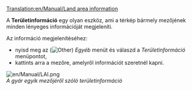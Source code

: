 [[Translation:en/Manual/Land area information]]

A '''Területinformáció''' egy olyan eszköz, ami a térkép bármely mezőjének minden lényeges információját megjeleníti.

Az információ megjelenítéséhez:

*nyisd meg az ([[File:en/Manual/Manual html 51cda05b.png|Other]]) ''Egyéb'' menüt és válaszd a  ''Területinformáció'' menüpontot,
*kattints arra a mezőre, amelyről információt szeretnél kapni.

[[File:en/Manual/LAI.png]]<br>
''A gyár egyik mezőjéről szóló területinformáció''